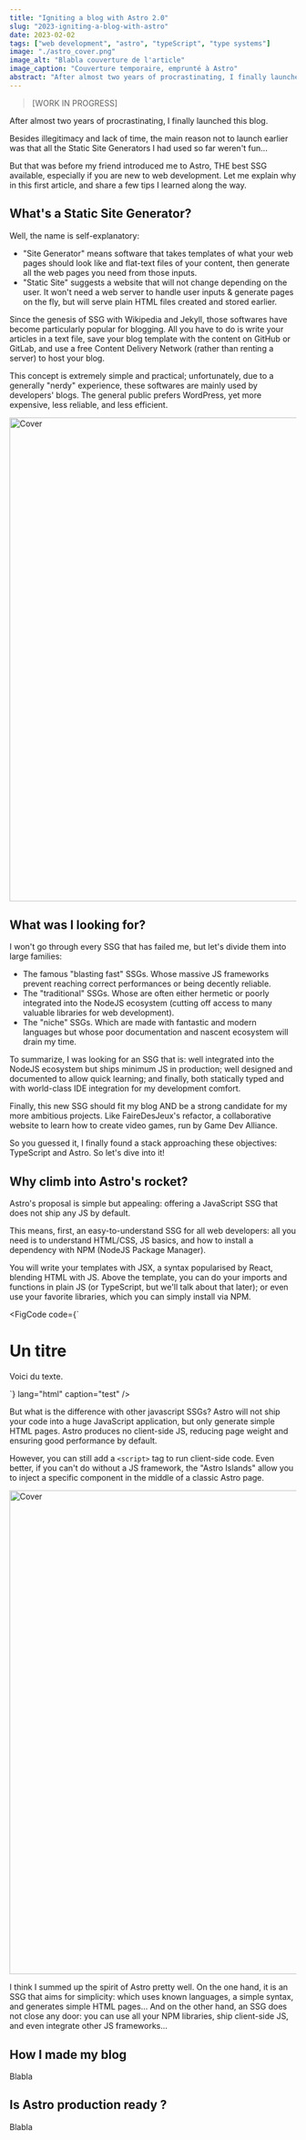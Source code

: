 ```yaml
---
title: "Igniting a blog with Astro 2.0"
slug: "2023-igniting-a-blog-with-astro"
date: 2023-02-02
tags: ["web development", "astro", "typeScript", "type systems"]
image: "./astro_cover.png"
image_alt: "Blabla couverture de l'article"
image_caption: "Couverture temporaire, emprunté à Astro"
abstract: "After almost two years of procrastinating, I finally launched a blog. In this first article, I share my thoughts on Astro: THE best SSG available, especially if you are new to web development..."
---
```



> [WORK IN PROGRESS]

After almost two years of procrastinating, I finally launched this blog.

Besides illegitimacy and lack of time, the main reason not to launch earlier was that all the <LinkInline to="https://en.wikipedia.org/wiki/Static_site_generator">Static Site Generators</LinkInline> I had used so far weren't fun...

But that was before my friend <GithubInline user="3019731" /> introduced me to <LinkInline to="https://astro.build/">Astro</LinkInline>, THE best SSG available, especially if you are new to web development. Let me explain why in this first article, and share a few tips I learned along the way.

## What's a Static Site Generator?

Well, the name is self-explanatory:

- "Site Generator" means software that takes templates of what your web pages should look like and flat-text files of your content, then generate all the web pages you need from those inputs.
- "Static Site" suggests a website that will not change depending on the user. It won't need a web server to handle user inputs & generate pages on the fly, but will serve plain HTML files created and stored earlier.

Since the genesis of SSG with <LinkInline to="https://en.wikipedia.org/">Wikipedia</LinkInline> and <LinkInline to="https://jekyllrb.com/">Jekyll</LinkInline>, those softwares have become particularly popular for blogging. All you have to do is write your articles in a text file, save your blog template with the content on <LinkInline to="https://en.wikipedia.org/">GitHub</LinkInline> or <LinkInline to="https://en.wikipedia.org/">GitLab</LinkInline>, and use a free <LinkInline to="https://en.wikipedia.org/wiki/Content_delivery_network">Content Delivery Network</LinkInline> (rather than renting a server) to host your blog.

This concept is extremely simple and practical; unfortunately, due to a generally "nerdy" experience, these softwares are mainly used by developers' blogs. The general public prefers <LinkInline to="https://wordpress.com/">WordPress</LinkInline>, yet more expensive, less reliable, and less efficient.

<Image
  src={Image1}
  width="1500"
  height="850"
  class="object-fit mb-6 aspect-video w-full rounded-lg"
  alt="Cover"
/>

## What was I looking for?

I won't go through every SSG that has failed me, but let's divide them into large families:

- The famous "blasting fast" SSGs. Whose massive JS frameworks prevent reaching correct performances or being decently reliable.
- The "traditional" SSGs. Whose are often either hermetic or poorly integrated into the NodeJS ecosystem (cutting off access to many valuable libraries for web development).
- The "niche" SSGs. Which are made with fantastic and modern languages but whose poor documentation and nascent ecosystem will drain my time.

To summarize, I was looking for an SSG that is: well integrated into the NodeJS ecosystem but ships minimum JS in production; well designed and documented to allow quick learning; and finally, both statically typed and with world-class IDE integration for my development comfort.

Finally, this new SSG should fit my blog AND be a strong candidate for my more ambitious projects. Like <LinkInline to="https://fairedesjeux.fr//">FaireDesJeux</LinkInline>'s refactor, a collaborative website to learn how to create video games, run by <LinkInline to="https://gamedevalliance.fr/">Game Dev Alliance</LinkInline>.

So you guessed it, I finally found a stack approaching these objectives: <LinkInline to="https://www.typescriptlang.org/">TypeScript</LinkInline> and <LinkInline to="https://astro.build/">Astro</LinkInline>. So let's dive into it!

## Why climb into Astro's rocket?

Astro's proposal is simple but appealing: offering a JavaScript SSG that does not ship any JS by default.

This means, first, an easy-to-understand SSG for all web developers: all you need is to understand HTML/CSS, JS basics, and how to install a dependency with NPM (NodeJS Package Manager).

You will write your templates with JSX, a syntax popularised by React, blending HTML with JS. Above the template, you can do your imports and functions in plain JS (or TypeScript, but we'll talk about that later); or even use your favorite libraries, which you can simply install via NPM.

<FigCode
  code={`  <div>
    <h1>Un titre</h1>
    <p>Voici du texte.</p>
  </div>`}
  lang="html"
  caption="test"
/>

But what is the difference with other javascript SSGs? Astro will not ship your code into a huge JavaScript application, but only generate simple HTML pages. Astro produces no client-side JS, reducing page weight and ensuring good performance by default.

However, you can still add a `<script>` tag to run client-side code. Even better, if you can't do without a JS framework, the "Astro Islands" allow you to inject a specific component in the middle of a classic Astro page.

<Image
  src={Image0}
  width="1500"
  height="850"
  class="object-fit mb-6 aspect-video w-full rounded-lg"
  alt="Cover"
/>

I think I summed up the spirit of Astro pretty well. On the one hand, it is an SSG that aims for simplicity: which uses known languages, a simple syntax, and generates simple HTML pages... And on the other hand, an SSG does not close any door: you can use all your NPM libraries, ship client-side JS, and even integrate other JS frameworks...

## How I made my blog

Blabla

## Is Astro production ready ?

Blabla
